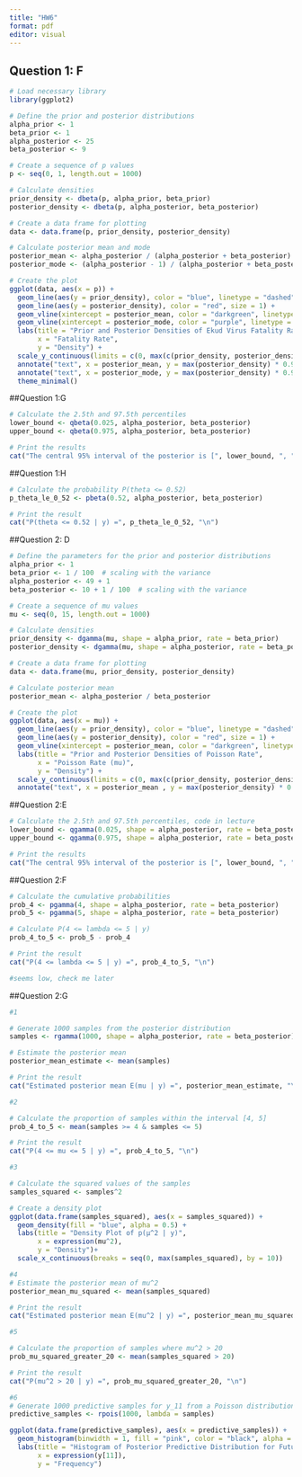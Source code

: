 ```yaml
---
title: "HW6"
format: pdf
editor: visual
---
```


## Question 1: F

```r

# Load necessary library
library(ggplot2)

# Define the prior and posterior distributions
alpha_prior <- 1
beta_prior <- 1
alpha_posterior <- 25
beta_posterior <- 9

# Create a sequence of p values
p <- seq(0, 1, length.out = 1000)

# Calculate densities
prior_density <- dbeta(p, alpha_prior, beta_prior)
posterior_density <- dbeta(p, alpha_posterior, beta_posterior)

# Create a data frame for plotting
data <- data.frame(p, prior_density, posterior_density)

# Calculate posterior mean and mode
posterior_mean <- alpha_posterior / (alpha_posterior + beta_posterior)
posterior_mode <- (alpha_posterior - 1) / (alpha_posterior + beta_posterior - 2)

# Create the plot
ggplot(data, aes(x = p)) +
  geom_line(aes(y = prior_density), color = "blue", linetype = "dashed", size = 1) +
  geom_line(aes(y = posterior_density), color = "red", size = 1) +
  geom_vline(xintercept = posterior_mean, color = "darkgreen", linetype = "dotted", size = 1) +
  geom_vline(xintercept = posterior_mode, color = "purple", linetype = "dotted", size = 1) +
  labs(title = "Prior and Posterior Densities of Ekud Virus Fatality Rate",
       x = "Fatality Rate",
       y = "Density") +
  scale_y_continuous(limits = c(0, max(c(prior_density, posterior_density)))) +
  annotate("text", x = posterior_mean, y = max(posterior_density) * 0.9, label = "Posterior Mean", color = "darkgreen", angle = 90, vjust = 1) +
  annotate("text", x = posterior_mode, y = max(posterior_density) * 0.9, label = "Posterior Mode", color = "purple", angle = 90, vjust = 1) +
  theme_minimal()

```

##Question 1:G 

```r

# Calculate the 2.5th and 97.5th percentiles
lower_bound <- qbeta(0.025, alpha_posterior, beta_posterior)
upper_bound <- qbeta(0.975, alpha_posterior, beta_posterior)

# Print the results
cat("The central 95% interval of the posterior is [", lower_bound, ", ", upper_bound, "]\n")

```

##Question 1:H

```r
# Calculate the probability P(theta <= 0.52)
p_theta_le_0_52 <- pbeta(0.52, alpha_posterior, beta_posterior)

# Print the result
cat("P(theta <= 0.52 | y) =", p_theta_le_0_52, "\n")

```

##Question 2: D

```r


# Define the parameters for the prior and posterior distributions
alpha_prior <- 1
beta_prior <- 1 / 100  # scaling with the variance
alpha_posterior <- 49 + 1
beta_posterior <- 10 + 1 / 100  # scaling with the variance

# Create a sequence of mu values
mu <- seq(0, 15, length.out = 1000)

# Calculate densities
prior_density <- dgamma(mu, shape = alpha_prior, rate = beta_prior)
posterior_density <- dgamma(mu, shape = alpha_posterior, rate = beta_posterior)

# Create a data frame for plotting
data <- data.frame(mu, prior_density, posterior_density)

# Calculate posterior mean
posterior_mean <- alpha_posterior / beta_posterior

# Create the plot
ggplot(data, aes(x = mu)) +
  geom_line(aes(y = prior_density), color = "blue", linetype = "dashed", size = 1) +
  geom_line(aes(y = posterior_density), color = "red", size = 1) +
  geom_vline(xintercept = posterior_mean, color = "darkgreen", linetype = "dotted", size = 1) +
  labs(title = "Prior and Posterior Densities of Poisson Rate",
       x = "Poisson Rate (mu)",
       y = "Density") +
  scale_y_continuous(limits = c(0, max(c(prior_density, posterior_density)))) +
  annotate("text", x = posterior_mean , y = max(posterior_density) * 0.5, label = "Posterior Mean", color = "darkgreen", angle = 90, vjust = 1) 

```

##Question 2:E
```r

# Calculate the 2.5th and 97.5th percentiles, code in lecture
lower_bound <- qgamma(0.025, shape = alpha_posterior, rate = beta_posterior)
upper_bound <- qgamma(0.975, shape = alpha_posterior, rate = beta_posterior)

# Print the results
cat("The central 95% interval of the posterior is [", lower_bound, ", ", upper_bound, "]\n")

```

##Question 2:F
```r

# Calculate the cumulative probabilities
prob_4 <- pgamma(4, shape = alpha_posterior, rate = beta_posterior)
prob_5 <- pgamma(5, shape = alpha_posterior, rate = beta_posterior)

# Calculate P(4 <= lambda <= 5 | y)
prob_4_to_5 <- prob_5 - prob_4

# Print the result
cat("P(4 <= lambda <= 5 | y) =", prob_4_to_5, "\n")

#seems low, check me later

```

##Question 2:G 
```r
#1

# Generate 1000 samples from the posterior distribution
samples <- rgamma(1000, shape = alpha_posterior, rate = beta_posterior)

# Estimate the posterior mean
posterior_mean_estimate <- mean(samples)

# Print the result
cat("Estimated posterior mean E(mu | y) =", posterior_mean_estimate, "\n")

#2

# Calculate the proportion of samples within the interval [4, 5]
prob_4_to_5 <- mean(samples >= 4 & samples <= 5)

# Print the result
cat("P(4 <= mu <= 5 | y) =", prob_4_to_5, "\n")

#3

# Calculate the squared values of the samples
samples_squared <- samples^2

# Create a density plot
ggplot(data.frame(samples_squared), aes(x = samples_squared)) +
  geom_density(fill = "blue", alpha = 0.5) +
  labs(title = "Density Plot of p(μ^2 | y)",
       x = expression(mu^2),
       y = "Density")+
  scale_x_continuous(breaks = seq(0, max(samples_squared), by = 10))

#4
# Estimate the posterior mean of mu^2
posterior_mean_mu_squared <- mean(samples_squared)

# Print the result
cat("Estimated posterior mean E(mu^2 | y) =", posterior_mean_mu_squared, "\n")

#5

# Calculate the proportion of samples where mu^2 > 20
prob_mu_squared_greater_20 <- mean(samples_squared > 20)

# Print the result
cat("P(mu^2 > 20 | y) =", prob_mu_squared_greater_20, "\n")

#6
# Generate 1000 predictive samples for y_11 from a Poisson distribution with rate parameter sampled from the posterior
predictive_samples <- rpois(1000, lambda = samples)

ggplot(data.frame(predictive_samples), aes(x = predictive_samples)) +
  geom_histogram(binwidth = 1, fill = "pink", color = "black", alpha = 0.7) +
  labs(title = "Histogram of Posterior Predictive Distribution for Future Obervation",
       x = expression(y[11]),
       y = "Frequency") 

```











